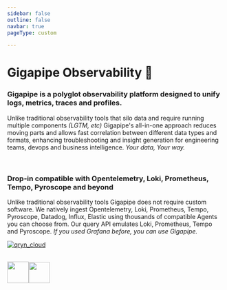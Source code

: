 ```yaml
---
sidebar: false
outline: false
navbar: true
pageType: custom

---
```



<Docs />

<div className="custom-content">

<h1>Gigapipe Observability 🔮</h1>

<h3> Gigapipe is a polyglot observability platform designed to unify logs, metrics, traces and profiles. </h3>

Unlike traditional observability tools that silo data and require running multiple components _(LGTM, etc)_ Gigapipe's all-in-one approach reduces moving parts and allows fast correlation between different data types and formats, enhancing troubleshooting and insight generation for engineering teams, devops and business intelligence. _Your data, Your way._

<br/>

<h3> Drop-in compatible with Opentelemetry, Loki, Prometheus, Tempo, Pyroscope and beyond </h3>

Unlike traditional observability tools Gigapipe does not require custom software. We natively ingest Opentelemetry, Loki, Prometheus, Tempo, Pyroscope, Datadog, Influx, Elastic using thousands of compatible Agents you can choose from. Our query API emulates Loki, Prometheus, Tempo and Pyroscope. _If you used Grafana before, you can use Gigapipe._

<a href="/about"><img src="/qryn_cloud.png" alt="qryn_cloud" /></a>

<br/>
<img src="https://user-images.githubusercontent.com/1423657/232089970-c4536f16-5967-4051-85a5-8ad94fcde67c.png" height="50" /><img src="https://github.com/metrico/qryn/assets/1423657/546faddb-fbc6-4af5-9e32-4db6da10915d" height="49" />

</div>
<div className="custom-footer">
<Footer />
</div>
